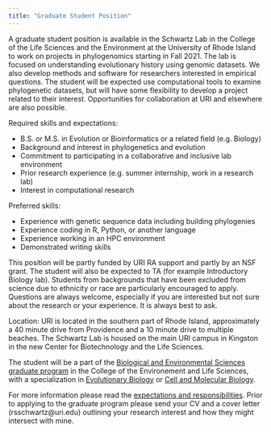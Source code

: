 ```yaml
---
title: "Graduate Student Position"
---
```


A graduate student position is available in the Schwartz Lab in the College of the Life Sciences and the Environment at the University of Rhode Island to work on projects in phylogenomics starting in Fall 2021. 
The lab is focused on understanding evolutionary history using genomic datasets. 
We also develop methods and software for researchers interested in empirical questions. 
The student will be expected use computational tools to examine phylogenetic datasets,
but will have some flexibility to develop a project related to their interest.
Opportunities for collaboration at URI and elsewhere are also possible.

Required skills and expectations:

* B.S. or M.S. in Evolution or Bioinformatics or a related field (e.g. Biology)
* Background and interest in phylogenetics and evolution
* Commitment to participating in a collaborative and inclusive lab environment
* Prior research experience (e.g. summer internship, work in a research lab)
* Interest in computational research

Preferred skills: 

* Experience with genetic sequence data including building phylogenies
* Experience coding in R, Python, or another language
* Experience working in an HPC environment
* Demonstrated writing skills

This position will be partly funded by URI RA support and partly by an NSF grant. The student will also be expected to TA (for example Introductory Biology lab). Students from backgrounds that have been excluded from science due to ethnicity or race are particularly encouraged to apply. Questions are always welcome, especially if you are interested but not sure about the research or your experience. It is always best to ask.

Location: URI is located in the southern part of Rhode Island, approximately a 40 minute drive from Providence and a 10 minute drive to multiple beaches. The Schwartz Lab is housed on the main URI campus in Kingston in the new Center for Biotechnology and the Life Sciences.

The student will be a part of the [Biological and Environmental Sciences graduate program](http://web.uri.edu/cels-gradprograms/bes/) in the College of the Environement and Life Sciences, with a specialization in [Evolutionary Biology](https://web.uri.edu/cels-gradprograms/bes/emb/) or [Cell and Molecular Biology](https://web.uri.edu/cels-gradprograms/bes/cmb/). 

For more information please read the [expectations and responsibilities](positions.html). Prior to applying to the graduate program please send your CV and a cover letter (rsschwartz@uri.edu) outlining your research interest and how they might intersect with mine. 